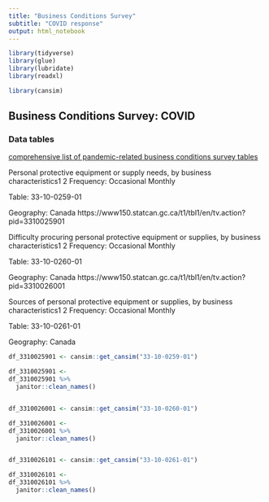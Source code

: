 ```yaml
---
title: "Business Conditions Survey"
subtitle: "COVID response"
output: html_notebook
---
```



```r
library(tidyverse)
library(glue)
library(lubridate)
library(readxl)

library(cansim)
```

## Business Conditions Survey: COVID

### Data tables

[comprehensive list of pandemic-related business conditions survey tables](https://www150.statcan.gc.ca/n1/daily-quotidien/200714/dq200714a-cansim-eng.htm)

Personal protective equipment or supply needs, by business characteristics1 2
Frequency: Occasional Monthly

Table: 33-10-0259-01

Geography: Canada
https://www150.statcan.gc.ca/t1/tbl1/en/tv.action?pid=3310025901


Difficulty procuring personal protective equipment or supplies, by business characteristics1 2
Frequency: Occasional Monthly

Table: 33-10-0260-01

Geography: Canada
https://www150.statcan.gc.ca/t1/tbl1/en/tv.action?pid=3310026001



Sources of personal protective equipment or supplies, by business characteristics1 2
Frequency: Occasional Monthly

Table: 33-10-0261-01

Geography: Canada



```r

df_3310025901 <- cansim::get_cansim("33-10-0259-01")

df_3310025901 <-
df_3310025901 %>% 
  janitor::clean_names()


df_3310026001 <- cansim::get_cansim("33-10-0260-01")

df_3310026001 <-
df_3310026001 %>% 
  janitor::clean_names()


df_3310026101 <- cansim::get_cansim("33-10-0261-01")

df_3310026101 <-
df_3310026101 %>% 
  janitor::clean_names()

```
